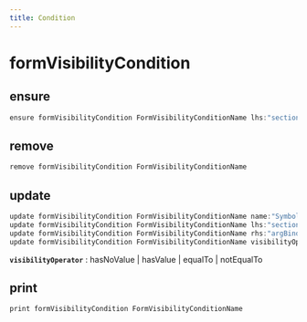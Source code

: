 ```yaml
---
title: Condition
---
```


# formVisibilityCondition

## ensure

```js filename="Terminal" copy
ensure formVisibilityCondition FormVisibilityConditionName lhs:"sectionField | grid/field"
```


## remove

```js filename="Terminal" copy
remove formVisibilityCondition FormVisibilityConditionName
```


## update

```js filename="Terminal" copy
update formVisibilityCondition FormVisibilityConditionName name:"Symbol"
update formVisibilityCondition FormVisibilityConditionName lhs:"sectionField | grid/field"
update formVisibilityCondition FormVisibilityConditionName rhs:"argBinderValue"
update formVisibilityCondition FormVisibilityConditionName visibilityOperator:"..."
```

**`visibilityOperator`**
 : hasNoValue | hasValue | equalTo | notEqualTo


## print

```js filename="Terminal" copy
print formVisibilityCondition FormVisibilityConditionName
```


